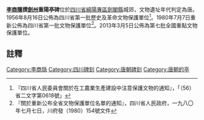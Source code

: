 {{msg:四川省文物保護單位
|名稱 = [[鶴鳴山道教造像|鶴鳴山道教造像]]，[[顏真卿撰中興頌刻石|顏真卿撰中興頌刻石]]，李商隱撰劍州重陽亭碑
|編號 = 13
|圖片 = 
|級別 = S01
|分類 = 
|時代 = [[唐代|唐代]]
|地点 = [[四川省|四川省]][[綿陽專區|綿陽專區]][[劍閣縣|劍閣縣]]城郊
|坐標 =
|登錄 = 1956年8月16日
}}
{{msg:四川省文物保護單位
|名稱 = 鶴鳴山道教造像、顏真卿書中興頌石刻、李商隱撰劍州重陽亭銘碑
|編號 = 35
|圖片 = 
|級別 = S1
|分類 = 
|時代 = [[唐代|唐代]]
|地点 = [[四川省|四川省]][[劍閣縣|劍閣縣]]
|坐標 =
|登錄 = 1980年7月7日
}}
{{msg:四川省文物保護單位
|名稱 = [[鶴鳴山道教石窟寺及石刻|鶴鳴山道教石窟寺及石刻]]
|編號 = 7-1577-4-080
|圖片 = 
|級別 = 107
|分類 = 
|時代 = 南北朝至民國
|地点 = 四川省廣元市劍閣縣
|坐標 =
|登錄 = 2013年3月5日
}}
'''[[李商隱|李商隱]]撰[[劍州|劍州]]重陽亭碑'''位於[[四川省|四川省]][[綿陽專區|綿陽專區]][[劍閣縣|劍閣縣]]城郊，文物遺址年代判定為唐。1956年8月16日公佈為四川省第一批歷史及革命文物保護單位<ref>『四川省人民委員會關於在工農業生產建設中注意保護文物的通知』，「（56）省二文字第0618號」</ref>。1980年7月7日重新公佈為四川省第一批文物保護單位<ref>『關於重新公布全省文物保護單位名單的通知』，四川省人民政府，一九八〇年七月七日，川府發（1980）154號文件</ref>。2013年3月5日公佈為第七批全國重點文物保護單位。

==註釋==
{{reflist}}

{{文物保護單位小作品}}
[[Category:李商隐|Category:李商隐]]
[[Category:四川碑刻|Category:四川碑刻]]
[[Category:唐朝碑刻|Category:唐朝碑刻]]
[[Category:唐朝的亭|Category:唐朝的亭]]